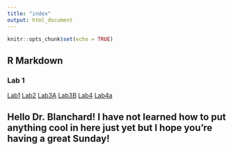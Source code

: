 ```yaml
---
title: "index"
output: html_document
---
```


```r
knitr::opts_chunk$set(echo = TRUE)
```

## R Markdown

### Lab 1 
[Lab1](Lab-1__Jovan-Markovic.html)
[Lab2](Lab-2-Reference-example.html)
[Lab3A](Lab-3A.html)
[Lab3B](Lab-3B.html)
[Lab4](Lab-4.html)
[Lab4a](Lab-file-4a.html)

## Hello Dr. Blanchard! I have not learned how to put anything cool in here just yet but I hope you're having a great Sunday!



